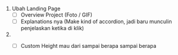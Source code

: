1. Ubah Landing Page
   - [ ] Overview Project (Foto / GIF)
   - [ ] Explanations nya (Make kind of accordion, jadi baru munculin penjelaskan ketika di klik)
    
2. - [ ] Custom Height mau dari sampai berapa sampai berapa

